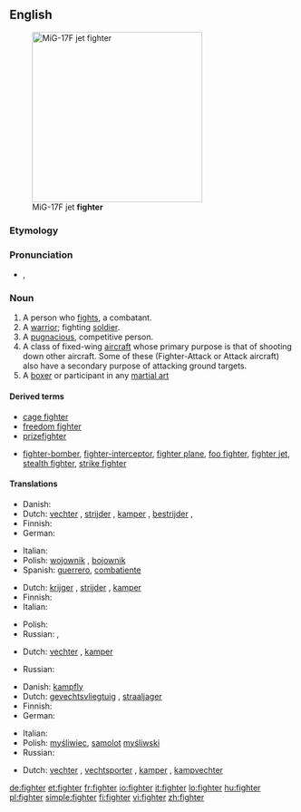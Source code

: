 ==English==
[[Image:MiG-17F Top View.JPG|thumb|right|300px|MiG-17F jet '''fighter''']]

===Etymology===
{{suffix|fight|er}}

===Pronunciation===
* {{a|UK}} {{IPA|/faɪ.tə(ɹ)}}, {{SAMPA|/faI.t@(r)/}}
*: {{rhymes|aɪtə(r)}}

===Noun===
{{en-noun}}

# A person who [[fight]]s, a combatant.
# A [[warrior]]; fighting [[soldier]].
# A [[pugnacious]], competitive person.
# A class of fixed-wing [[aircraft]] whose primary purpose is that of shooting down other aircraft. Some of these (Fighter-Attack or Attack aircraft) also have a secondary purpose of attacking ground targets.
# A [[boxer]] or participant in any [[martial art]]

====Derived terms====
* [[cage fighter]]
* [[freedom fighter]]
* [[prizefighter]]
* {{sense|aircraft}} [[fighter-bomber]], [[fighter-interceptor]], [[fighter plane]], [[foo fighter]], [[fighter jet]], [[stealth fighter]], [[strike fighter]]

====Translations====
{{trans-top|person who fights}}
* Danish: {{t-|da|kriger|c}}
* Dutch: [[vechter]] {{m}}, [[strijder]] {{m}}, [[kamper]] {{m}}, [[bestrijder]] {{m}},  {{t|nl|bikkel|m}}
* Finnish: {{t-|fi|taistelija}}
* German: {{t+|de|Kämpfer|m}}
{{trans-mid}}
* Italian: {{t+|it|combattente|m|f}}
* Polish: [[wojownik]] {{m}}, [[bojownik]] {{m}}
* Spanish: [[guerrero]], [[combatiente]] {{m}}
{{trans-bottom}}

{{trans-top|warrior}}
* Dutch: [[krijger]] {{m}}, [[strijder]] {{m}}, [[kamper]] {{m}}
* Finnish: {{t+|fi|soturi}}
* Italian: {{t+|it|guerriero|m}}
{{trans-mid}}
* Polish: {{t+|pl|żołnierz|m}}
* Russian: {{t+|ru|боец|m|tr=bojéc|sc=Cyrl}}, {{t+|ru|воин|m|tr=''vóin''|sc=Cyrl}}
{{trans-bottom}}

{{trans-top|pugnacious, competetive person}}
* Dutch: [[vechter]] {{m}}, [[kamper]] {{m}}
{{trans-mid}}
* Russian: {{t+|ru|боец|m|tr=''bojéc''|sc=Cyrl}}
{{trans-bottom}}

{{trans-top|aircraft type}}
* Danish: [[kampfly]] {{n}}
* Dutch: [[gevechtsvliegtuig]] {{n}}, [[straaljager]]
* Finnish: {{t-|fi|hävittäjä}}
* German: {{t+|de|Jäger|m}}
{{trans-mid}}
* Italian: {{t-|it|caccia|m}}
* Polish: [[myśliwiec]], [[samolot]] [[myśliwski]] {{m}}
* Russian: {{t+|ru|истребитель|m|tr=''istr'ebít'el'''|sc=Cyrl}}
{{trans-bottom}}

{{trans-see|boxer}}

{{trans-top|participant in a martial art}}
* Dutch: [[vechter]] {{m}}, [[vechtsporter]] {{m}}, [[kamper]] {{m}}, [[kampvechter]] {{m}}
{{trans-mid}}
{{trans-bottom}}

[[de:fighter]]
[[et:fighter]]
[[fr:fighter]]
[[io:fighter]]
[[it:fighter]]
[[lo:fighter]]
[[hu:fighter]]
[[pl:fighter]]
[[simple:fighter]]
[[fi:fighter]]
[[vi:fighter]]
[[zh:fighter]]